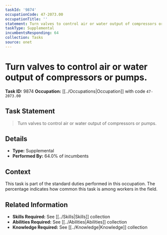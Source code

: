 ```yaml
---
taskId: '9874'
occupationCode: 47-2073.00
occupationTitle: ''
statement: Turn valves to control air or water output of compressors or pumps.
taskType: Supplemental
incumbentsResponding: 64
collection: Tasks
source: onet
---
```

# Turn valves to control air or water output of compressors or pumps.

**Task ID:** 9874
**Occupation:** [[../Occupations|Occupation]] with code `47-2073.00`

## Task Statement

> Turn valves to control air or water output of compressors or pumps.

## Details

- **Type:** Supplemental
- **Performed By:** 64.0% of incumbents

## Context

This task is part of the standard duties performed in this occupation. The percentage indicates how common this task is among workers in the field.

## Related Information

- **Skills Required:** See [[../Skills|Skills]] collection
- **Abilities Required:** See [[../Abilities|Abilities]] collection
- **Knowledge Required:** See [[../Knowledge|Knowledge]] collection
